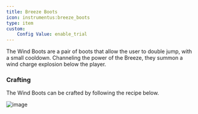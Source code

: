 ```yaml
---
title: Breeze Boots
icon: instrumentus:breeze_boots
type: item
custom:
    Config Value: enable_trial
---
```


The Wind Boots are a pair of boots that allow the user to double jump, with a small cooldown. Channeling the power of the Breeze, they summon a wind charge explosion below the player.

### Crafting

The Wind Boots can be crafted by following the recipe below.

![image](https://github.com/user-attachments/assets/5e85d3a2-91ed-48f0-bea5-e96bcbef6bf1)